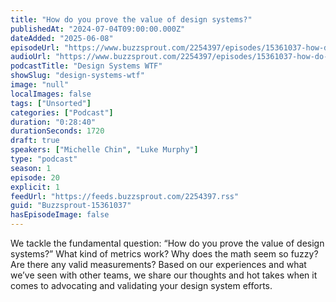 ```yaml
---
title: "How do you prove the value of design systems?"
publishedAt: "2024-07-04T09:00:00.000Z"
dateAdded: "2025-06-08"
episodeUrl: "https://www.buzzsprout.com/2254397/episodes/15361037-how-do-you-prove-the-value-of-design-systems.mp3"
audioUrl: "https://www.buzzsprout.com/2254397/episodes/15361037-how-do-you-prove-the-value-of-design-systems.mp3"
podcastTitle: "Design Systems WTF"
showSlug: "design-systems-wtf"
image: "null"
localImages: false
tags: ["Unsorted"]
categories: ["Podcast"]
duration: "0:28:40"
durationSeconds: 1720
draft: true
speakers: ["Michelle Chin", "Luke Murphy"]
type: "podcast"
season: 1
episode: 20
explicit: 1
feedUrl: "https://feeds.buzzsprout.com/2254397.rss"
guid: "Buzzsprout-15361037"
hasEpisodeImage: false
---
```

We tackle the fundamental question: “How do you prove the value of design systems?” What kind of metrics work? Why does the math seem so fuzzy? Are there any valid measurements? Based on our experiences and what we’ve seen with other teams, we share our thoughts and hot takes when it comes to advocating and validating your design system efforts.

